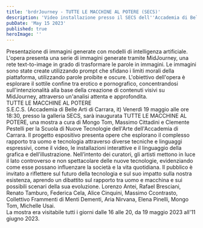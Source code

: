 ```yaml
---
title: 'brdrJourney - TUTTE LE MACCHINE AL POTERE (SECS)'
description: 'Video installazione presso il SECS dell''Accademia di Belle Arti di Carrara, parte della mostra TUTTE LE MACCHINE AL POTERE'
pubDate: 'May 15 2023'
published: true
heroImage: ''
---
```



<ImageWithShadow src="/images/exps/tmp/tmp_x_25.webp"></ImageWithShadow>

<Paragraph>
    Presentazione di immagini generate con modelli di intelligenza artificiale.
</Paragraph>
<Paragraph>
    L'opera presenta una serie di immagini generate tramite MidJourney, una rete text-to-image in grado di trasformare le parole in immagini. Le immagini sono state create utilizzando prompt che sfidano i limiti morali della piattaforma, utilizzando parole proibite e oscure. L'obiettivo dell'opera è esplorare il sottile confine tra erotico e pornografico, concentrandosi sull'intenzionalità alla base della creazione di contenuti visivi su MidJourney, attraverso un'analisi attenta e approfondita.
</Paragraph>

<Paragraph>
    <br />
    TUTTE LE MACCHINE AL POTERE<br />
    S.E.C.S. (Accademia di Belle Arti di Carrara, it)
</Paragraph>
<Paragraph>
    Venerdì 19 maggio alle ore 18:30, presso la galleria SECS, sarà inaugurata TUTTE LE MACCHINE AL POTERE, una mostra a cura di Mongo Tom, Massimo Cittadini e Clemente Pestelli per la Scuola di Nuove Tecnologie dell'Arte dell'Accademia di Carrara. Il progetto espositivo presenta opere che esplorano il complesso rapporto tra uomo e tecnologia attraverso diverse tecniche e linguaggi espressivi, come il video, le installazioni interattive e il linguaggio della grafica e dell’illustrazione.
    Nell’intento dei curatori, gli artisti mettono in luce il lato controverso e non spettacolare delle nuove tecnologie, evidenziando come esse possano influenzare la società e la vita quotidiana. Il pubblico è invitato a riflettere sul futuro della tecnologia e sul suo impatto sulla nostra esistenza, aprendo un dibattito sul rapporto tra uomo e macchina e sui possibili scenari della sua evoluzione.
</Paragraph>
<Paragraph>
    Lorenzo Antei, Rafael Bresciani, Renato Tamburo, Federica Cela, Alice Cinquini, Massimo Ccontrasto, Collettivo Frammenti di Menti Dementi, Aria Nirvana, Elena Pinelli, Mongo Tom, Michelle Usai.
    <br />
    La mostra era visitabile tutti i giorni dalle 16 alle 20, da 19 maggio 2023 all'11 giugno 2023.
</Paragraph>
